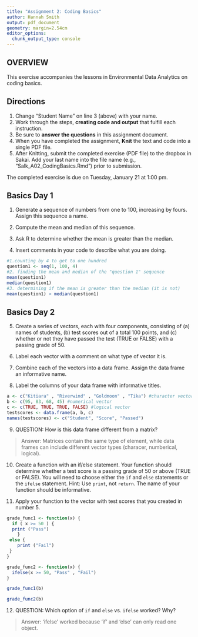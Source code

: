 ```yaml
---
title: "Assignment 2: Coding Basics"
author: Hannah Smith
output: pdf_document
geometry: margin=2.54cm
editor_options: 
  chunk_output_type: console
---
```


## OVERVIEW

This exercise accompanies the lessons in Environmental Data Analytics on coding basics. 

## Directions
1. Change "Student Name" on line 3 (above) with your name.
3. Work through the steps, **creating code and output** that fulfill each instruction.
4. Be sure to **answer the questions** in this assignment document.
6. When you have completed the assignment, **Knit** the text and code into a single PDF file.
8. After Knitting, submit the completed exercise (PDF file) to the dropbox in Sakai. Add your last name into the file name (e.g., "Salk_A02_CodingBasics.Rmd") prior to submission.

The completed exercise is due on Tuesday, January 21 at 1:00 pm.


## Basics Day 1

1. Generate a sequence of numbers from one to 100, increasing by fours. Assign this sequence a name. 

2. Compute the mean and median of this sequence. 

3. Ask R to determine whether the mean is greater than the median. 

4. Insert comments in your code to describe what you are doing.

```r
#1.counting by 4 to get to one hundred
question1 <- seq(1, 100, 4) 
#2. finding the mean and median of the "question 1" sequence
mean(question1)
median(question1) 
#3. determining if the mean is greater than the median (it is not)
mean(question1) > median(question1)
```

## Basics Day 2

5. Create a series of vectors, each with four components, consisting of (a) names of students, (b) test scores out of a total 100 points, and (c) whether or not they have passed the test (TRUE or FALSE) with a passing grade of 50.

6. Label each vector with a comment on what type of vector it is.

7. Combine each of the vectors into a data frame. Assign the data frame an informative name.

8. Label the columns of your data frame with informative titles.

```r
a <- c("Kitiara" , "Riverwind" , "Goldmoon" , "Tika") #character vector
b <- c(95, 83, 68, 45) #numerical vector
c <- c(TRUE, TRUE, TRUE, FALSE) #logical vector
testscores <- data.frame(a, b, c)
names(testscores) <- c("Student", "Score", "Passed")
```

9. QUESTION: How is this data frame different from a matrix?

> Answer: Matrices contain the same type of element, while data frames can include different vector types (characer, numberical, logical).

10. Create a function with an if/else statement. Your function should determine whether a test score is a passing grade of 50 or above (TRUE or FALSE). You will need to choose either the `if` and `else` statements or the `ifelse` statement. Hint: Use `print`, not `return`. The name of your function should be informative.

11. Apply your function to the vector with test scores that you created in number 5. 

```r
grade_func1 <- function(x) {
  if ( x >= 50 ) {
  print ("Pass")
    }
 else {
    print ("Fail")
 }
}

grade_func2 <- function(x) {
  ifelse(x >= 50, "Pass" , "Fail") 
}

grade_func1(b)

grade_func2(b)
```

12. QUESTION: Which option of `if` and `else` vs. `ifelse` worked? Why?

> Answer: 'ifelse' worked because 'if' and 'else' can only read one object.
